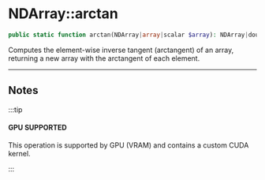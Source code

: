 
# NDArray::arctan

```php
public static function arctan(NDArray|array|scalar $array): NDArray|double;
```
Computes the element-wise inverse tangent (arctangent) of an array,
returning a new array with the arctangent of each element.

---

## Notes

:::tip

#### GPU SUPPORTED
This operation is supported by GPU (VRAM) and contains a custom CUDA kernel.

:::
